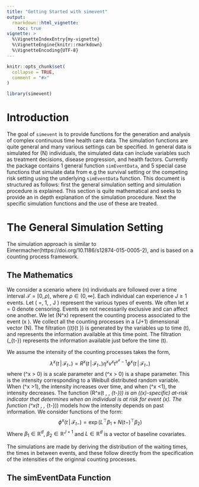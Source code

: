```yaml
---
title: "Getting Started with simevent"
output: 
  rmarkdown::html_vignette:
    toc: true
vignette: >
  %\VignetteIndexEntry{my-vignette}
  %\VignetteEngine{knitr::rmarkdown}
  %\VignetteEncoding{UTF-8}
---
```


```r
knitr::opts_chunk$set(
  collapse = TRUE,
  comment = "#>"
)
```

```r
library(simevent)
```

# Introduction

The goal of `simevent` is to provide functions for the generation and analysis of complex continuous time health care data. The simulation functions are quite general and many various settings can be specified. In general data is simulated for \(N\) individuals, the simulated data can include variables such as treatment decisions, disease progression, and health factors. Currently the package contains 1 general function `simEventData`, and  5 special case functions that simulate data from e.g the survival setting or the competing risk setting using the underlying `simEventData` function. This document is structured as follows: first the general simulation setting and simulation procedure is explained. This section is quite mathematical and seeks to provide an in depth explanation of the simulation procedure. Next the specific simulation functions and the use of these are treated. 

# The General Simulation Setting

The simulation approach is similar to Eimermacher(https://doi.org/10.1186/s12874-015-0005-2), and is based on a counting process framework. 

## The Mathematics

We consider a scenario where \(n\) individuals are followed over a time interval $\mathcal{T} = [0, \rho)$, where $\rho \in (0,\infty]$. Each individual can experience $J \geq 1$ events. Let \( \mathcal{X} =\lbrace 0, 1, \ldots , J \rbrace \) represent the various types of events. We often let $x = 0$ denote censoring. Events are not necessarily exclusive and can affect one another. We let \(N^x\) represent the counting process associated to the event \(x \in \mathcal{X}\). We collect all the counting processes in a \(J+1\) dimensional vector \(N\). The filtration \((\mathcal{F}_t)_{t \in \mathcal{T}}\) is generated by the variables up to time \(t\), and represents the information available at this time point. The filtration \(\mathcal{F}_{t-}\) represents the information available just before the time \(t\). 

We assume the intensity of the counting processes takes the form,
$$\lambda^x(t\, \vert \, \mathcal{F}_{t-}) =  R^x(t\, \vert \, \mathcal{F}_{t-})  \eta^x \nu^x t^{\nu^x - 1} 
 \phi^x(t \, \vert \, \mathcal{F}_{t-})$$
where \(\eta^x > 0\) is a scale parameter and \(\nu^x > 0\) is a shape parameter. This is the intensity corresponding to a Weibull distributed random variable. When \(\nu^x >1\), the intensity increases over time, and when \(\nu^x <1\), the intensity decreases. The function \(R^x(t \, \vert \, \mathcal{F}_{t-})\) is an (\(x\)-specific) at-risk indicator that determines when an individual is at risk for event \(x\). The function \(\phi^x(t \, \vert \, \mathcal{F}_{t-})\) models how the intensity depends on past information. We consider functions of the form:
$$\phi^x(t \, \vert \, \mathcal{F}_{t-}) =\exp (L^{\top}\beta_1 + N(t-)^{\top} \beta_2)$$
Where $\beta_1 \in \mathbb{R}^d$, $\beta_2 \in \mathbb{R}^{J+1}$ and $L \in \mathbb{R}^d$ is a vector of baseline covariates. 

The simulations are made by deriving the distribution of the waiting times, the times in between events, and these follow directly from the specification of the intensities of the originnal counting processes. 

## The simEventData Function


